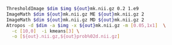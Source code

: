 ```bash
ThresholdImage $dim $img ${out}mk.nii.gz 0.2 1.e9
ImageMath $dim ${out}mk.nii.gz ME ${out}mk.nii.gz 2
ImageMath $dim ${out}mk.nii.gz MD ${out}mk.nii.gz 2
Atropos -d $dim -a $img -x ${out}mk.nii.gz -m [0.05,1x1]  \
  -c [10,0]  -i kmeans[3] \
  -o [${out}.nii.gz,${out}prob%02d.nii.gz]
```
